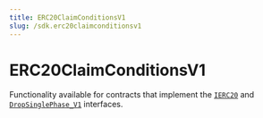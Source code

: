 ```yaml
---
title: ERC20ClaimConditionsV1
slug: /sdk.erc20claimconditionsv1
---
```


# ERC20ClaimConditionsV1

Functionality available for contracts that implement the
[`IERC20`](/contracts/IERC20) and
[`DropSinglePhase_V1`](/contracts/DropSinglePhase_V1) interfaces.

